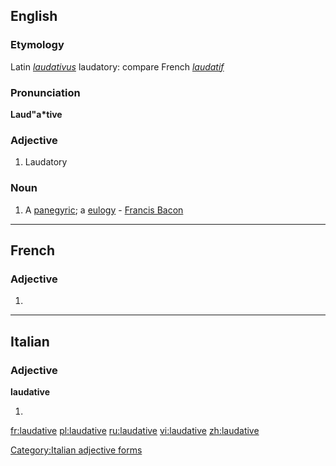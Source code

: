 ==English==

===Etymology===
Latin ''[[laudativus]]'' laudatory: compare French ''[[laudatif]]''

===Pronunciation===
'''Laud"a*tive'''

===Adjective===
{{en-adj}}

# Laudatory

===Noun===
{{en-noun}}

# {{obsolete}} A [[panegyric]]; a [[eulogy]] - [[w:Francis Bacon|Francis Bacon]]

----

==French==

===Adjective===
{{fr-adj-form}} {{f}}

# {{form of|feminine|[[laudatif]]|lang=fr}}

----

==Italian==

===Adjective===
'''laudative''' {{f}}

# {{feminine plural of|laudativo|lang=it}}

[[Category:Italian adjective forms]]

[[fr:laudative]]
[[pl:laudative]]
[[ru:laudative]]
[[vi:laudative]]
[[zh:laudative]]